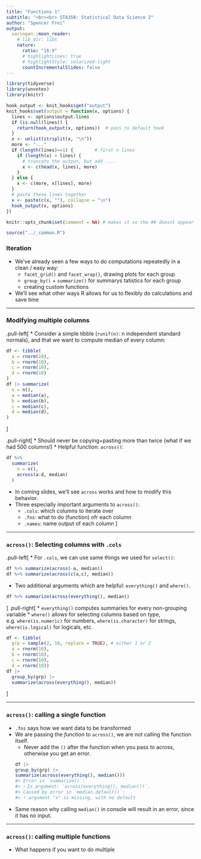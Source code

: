 ```yaml
---
title: "Functions 1"
subtitle: "<br><br> STA35B: Statistical Data Science 2"
author: "Spencer Frei"
output:
  xaringan::moon_reader:
    # lib_dir: libs
    nature:
      ratio: "16:9"
      # highlightLines: true
      # highlightStyle: solarized-light
      countIncrementalSlides: false
---
```

  


  
```r
library(tidyverse)
library(unvotes)
library(knitr)

hook_output <- knit_hooks$get("output")
knit_hooks$set(output = function(x, options) {
  lines <- options$output.lines
  if (is.null(lines)) {
    return(hook_output(x, options))  # pass to default hook
  }
  x <- unlist(strsplit(x, "\n"))
  more <- "..."
  if (length(lines)==1) {        # first n lines
    if (length(x) > lines) {
      # truncate the output, but add ....
      x <- c(head(x, lines), more)
    }
  } else {
    x <- c(more, x[lines], more)
  }
  # paste these lines together
  x <- paste(c(x, ""), collapse = "\n")
  hook_output(x, options)
})

knitr::opts_chunk$set(comment = NA) # makes it so the ## doesnt appear in output for chunks

source("../_common.R")
```


### Iteration
* We've already seen a few ways to do computations repeatedly in a clean / easy way:
  - `facet_grid()` and `facet_wrap()`, drawing plots for each group
  - `group_by()` + `summarize()` for summarys tatistics for each group
  - creating custom functions
  
* We'll see what other ways R allows for us to flexibly do calculations and save time

---

###  Modifying multiple columns

.pull-left[
* Consider a simple tibble (`runif(n)`: n independent standard normals), and that we want to compute median of every column:
```r
df <- tibble(
  a = rnorm(10),
  b = rnorm(10),
  c = rnorm(10),
  d = rnorm(10)
)
df |> summarize(
  n = n(),
  a = median(a),
  b = median(b),
  c = median(c),
  d = median(d),
)
```

]

.pull-right[
* Should never be copying+pasting more than twice (what if we had 500 columns!)
* Helpful function: `across()`:
```r
df %>%
  summarize(
    n = n(),
    across(a:d, median)
  )
```
* In coming slides, we'll see `across` works and how to modify this behavior.
* Three especially important arguments to `across()`:
  - `.cols`: which columns to iterate over
  - `.fns`: what to do (function) ofr each column
  - `.names`: name output of each column
]

---

### `across()`: Selecting columns with `.cols`

.pull-left[
* For `.cols`, we can use same things we used for `select()`:
```r
df %>% summarize(across(-a, median))
df %>% summarize(across(c(a,c), median))
```
* Two additional arguments which are helpful: `everything()` and `where()`. 
```r
df %>% summarize(across(everything(), median))
```

]
.pull-right[
* `everything()` computes summaries for every non-grouping variable
* `where()` allows for selecting columns based on type, e.g. `where(is.numeric)` for numbers, `where(is.character)` for strings, `where(is.logical)` for logicals, etc.
```r
df <- tibble(
  grp = sample(2, 10, replace = TRUE), # either 1 or 2
  a = rnorm(10),
  b = rnorm(10),
  c = rnorm(10),
  d = rnorm(10))
df |> 
  group_by(grp) |> 
  summarize(across(everything(), median))
```

]

---

### `across()`: calling a single function
* `.fns` says how we want data to be transformed
* We are passing the *function* to `across()`, we are not calling the function itself. 
  - Never add the `()` after the function when you pass to across, otherwise you get an error.
```r
df |> 
  group_by(grp) |> 
  summarize(across(everything(), median()))
#> Error in `summarize()`:
#> ℹ In argument: `across(everything(), median())`.
#> Caused by error in `median.default()`:
#> ! argument "x" is missing, with no default
```
* Same reason why calling `median()` in console will result in an error, since it has no input.

---
### `across()`: calling multiple functions 
* What happens if you want to do multiple 
